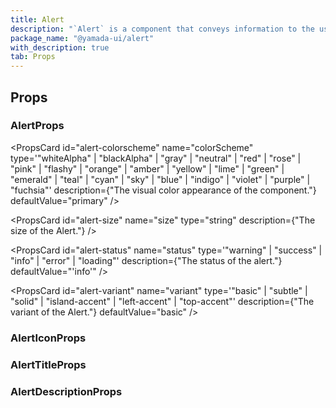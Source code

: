 ```yaml
---
title: Alert
description: "`Alert` is a component that conveys information to the user."
package_name: "@yamada-ui/alert"
with_description: true
tab: Props
---
```


## Props

### AlertProps

<PropsCard
  id="alert-colorscheme"
  name="colorScheme"
  type='"whiteAlpha" | "blackAlpha" | "gray" | "neutral" | "red" | "rose" | "pink" | "flashy" | "orange" | "amber" | "yellow" | "lime" | "green" | "emerald" | "teal" | "cyan" | "sky" | "blue" | "indigo" | "violet" | "purple" | "fuchsia"'
  description={"The visual color appearance of the component."}
  defaultValue="primary"
/>

<PropsCard
  id="alert-size"
  name="size"
  type="string"
  description={"The size of the Alert."}
/>

<PropsCard
  id="alert-status"
  name="status"
  type='"warning" | "success" | "info" | "error" | "loading"'
  description={"The status of the alert."}
  defaultValue="'info'"
/>

<PropsCard
  id="alert-variant"
  name="variant"
  type='"basic" | "subtle" | "solid" | "island-accent" | "left-accent" | "top-accent"'
  description={"The variant of the Alert."}
  defaultValue="basic"
/>

### AlertIconProps

<PropsCard
  id="alerticon-variant"
  name="variant"
  type='type ONLY_FOR_FORMAT =
  | "audio"
  | "grid"
  | "oval"
  | "dots"
  | "puff"
  | "rings"
  | "circles"'
/>

### AlertTitleProps

### AlertDescriptionProps
